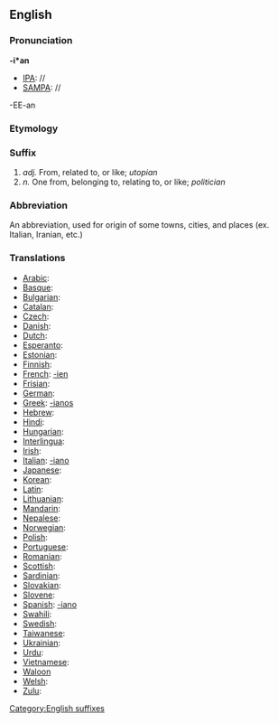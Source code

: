 ==English==
===Pronunciation===

'''-i*an'''
*[[IPA]]: //
*[[SAMPA]]: //
-EE-an
===Etymology===

===Suffix===
#''adj.'' From, related to, or like; ''utopian''
#''n.'' One from, belonging to, relating to, or like; ''politician''

===Abbreviation===

An abbreviation, used for origin of some towns, cities, and places (ex. Italian, Iranian, etc.)
===Translations===

*[[Arabic]]:
*[[Basque]]:
*[[Bulgarian]]:
*[[Catalan]]:
*[[Czech]]:
*[[Danish]]:
*[[Dutch]]:
*[[Esperanto]]:
*[[Estonian]]:
*[[Finnish]]:
*[[French]]: [[-ien]]
*[[Frisian]]:
*[[German]]:
*[[Greek]]: [[-ianos]]
*[[Hebrew]]:
*[[Hindi]]:
*[[Hungarian]]:
*[[Interlingua]]:
*[[Irish]]:
*[[Italian]]: [[-iano]]
*[[Japanese]]:
*[[Korean]]:
*[[Latin]]:
*[[Lithuanian]]:
*[[Mandarin]]:
*[[Nepalese]]:
*[[Norwegian]]:
*[[Polish]]:
*[[Portuguese]]:
*[[Romanian]]:
*[[Scottish]]:
*[[Sardinian]]:
*[[Slovakian]]:
*[[Slovene]]:
*[[Spanish]]: [[-iano]]
*[[Swahili]]:
*[[Swedish]]:
*[[Taiwanese]]:
*[[Ukrainian]]:
*[[Urdu]]:
*[[Vietnamese]]:
*[[Waloon]]
*[[Welsh]]:
*[[Zulu]]:
[[Category:English suffixes]]